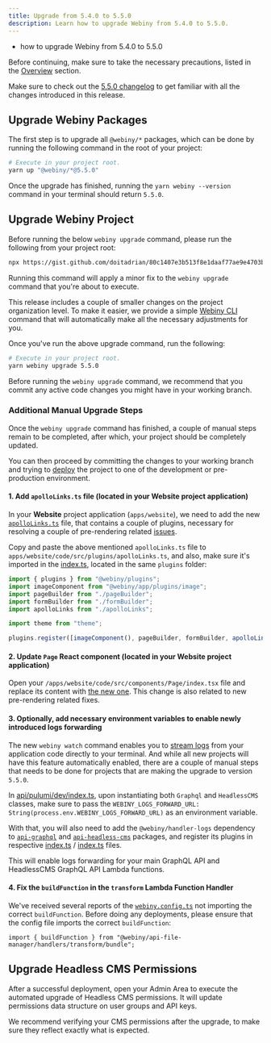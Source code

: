 ```yaml
---
title: Upgrade from 5.4.0 to 5.5.0
description: Learn how to upgrade Webiny from 5.4.0 to 5.5.0.
---
```



<Alert type="success" title="What you’ll learn">

- how to upgrade Webiny from 5.4.0 to 5.5.0

</Alert>

<Alert type="danger">

Before continuing, make sure to take the necessary precautions, listed in the [Overview](../../release-notes/upgrade-webiny#-precaution-measures) section.

</Alert>

<Alert type="info">

Make sure to check out the [5.5.0 changelog](/docs/release-notes/5.5.0/changelog) to get familiar with all the changes  introduced in this release.

</Alert>

## Upgrade Webiny Packages

The first step is to upgrade all `@webiny/*` packages, which can be done by running the following command in the root of your project:

```bash
# Execute in your project root.
yarn up "@webiny/*@5.5.0"
```

Once the upgrade has finished, running the `yarn webiny --version` command in your terminal should return `5.5.0`.

## Upgrade Webiny Project

<Alert type="warning">

Before running the below `webiny upgrade` command, please run the following from your project root:

```bash
npx https://gist.github.com/doitadrian/80c1407e3b513f8e1daaf77ae9e4703b
```

Running this command will apply a minor fix to the `webiny upgrade` command that you're about to execute.

</Alert>

This release includes a couple of smaller changes on the project organization level. To make it easier, we provide a simple [Webiny CLI](../../core-development-concepts/basics/webiny-cli) command that will automatically make all the necessary adjustments for you.

Once you've run the above upgrade command, run the following:

```bash
# Execute in your project root.
yarn webiny upgrade 5.5.0
```

<Alert type="info">

Before running the `webiny upgrade` command, we recommend that you commit any active code changes you might have in your working branch.

</Alert>

### Additional Manual Upgrade Steps

Once the `webiny upgrade` command has finished, a couple of manual steps remain to be completed, after which, your project should be completely updated.

You can then proceed by committing the changes to your working branch and trying to [deploy](../../core-development-concepts/basics/project-deployment) the project to one of the development or pre-production environment.

#### 1. Add `apolloLinks.ts` file (located in your Website project application)

In your **Website** project application (`apps/website`), we need to add the new [`apolloLinks.ts`](https://github.com/webiny/webiny-js/blob/v5.5.0/packages/cwp-template-aws/template/apps/website/code/src/plugins/apolloLinks.ts) file, that contains a couple of plugins, necessary for resolving a couple of pre-rendering related [issues](https://github.com/webiny/webiny-js/pull/1569).

Copy and paste the above mentioned `apolloLinks.ts` file to `apps/website/code/src/plugins/apolloLinks.ts`, and also, make sure it's imported in the [index.ts](https://github.com/webiny/webiny-js/blob/v5.5.0/packages/cwp-template-aws/template/apps/website/code/src/plugins/index.ts), located in the same `plugins` folder:

```ts apps/website/code/src/plugins/index.ts
import { plugins } from "@webiny/plugins";
import imageComponent from "@webiny/app/plugins/image";
import pageBuilder from "./pageBuilder";
import formBuilder from "./formBuilder";
import apolloLinks from "./apolloLinks";

import theme from "theme";

plugins.register([imageComponent(), pageBuilder, formBuilder, apolloLinks(), theme()]);
```

#### 2. Update `Page` React component (located in your Website project application)

Open your `/apps/website/code/src/components/Page/index.tsx` file and replace its content with [the new one](https://github.com/webiny/webiny-js/blob/v5.5.0/packages/cwp-template-aws/template/apps/website/code/src/components/Page/index.tsx). This change is also related to new pre-rendering related fixes.

#### 3. Optionally, add necessary environment variables to enable newly introduced logs forwarding

The new `webiny watch` command enables you to [stream logs](/docs/release-notes/5.5.0/changelog#logs) from your application code directly to your terminal. And while all new projects will have this feature automatically enabled, there are a couple of manual steps that needs to be done for projects that are making the upgrade to version `5.5.0`.

In [api/pulumi/dev/index.ts](https://github.com/webiny/webiny-js/blob/v5.5.0/packages/cwp-template-aws/template/api/pulumi/dev/index.ts), upon instantiating both `Graphql` and `HeadlessCMS` classes, make sure to pass the `WEBINY_LOGS_FORWARD_URL: String(process.env.WEBINY_LOGS_FORWARD_URL)` as an environment variable.

With that, you will also need to add the `@webiny/handler-logs` dependency to [`api-graphql`](https://github.com/webiny/webiny-js/blob/next/packages/cwp-template-aws/template/api/code/graphql/package.json#L27) and [`api-headless-cms`](https://github.com/webiny/webiny-js/blob/next/packages/cwp-template-aws/template/api/code/headlessCMS/package.json#L21) packages, and register its plugins in respective [index.ts](https://github.com/webiny/webiny-js/blob/next/packages/cwp-template-aws/template/api/code/graphql/src/index.ts#L25) / [index.ts](https://github.com/webiny/webiny-js/blob/next/packages/cwp-template-aws/template/api/code/headlessCMS/src/index.ts#L17) files.

This will enable logs forwarding for your main GraphQL API and HeadlessCMS GraphQL API Lambda functions.

#### 4. Fix the `buildFunction` in the `transform` Lambda Function Handler

We've received several reports of the [`webiny.config.ts`](https://github.com/webiny/webiny-js/blob/next/packages/cwp-template-aws/template/api/code/fileManager/transform/webiny.config.ts#L1) not importing the correct `buildFunction`. Before doing any deployments, please ensure that the config file imports the correct `buildFunction`:

```tsx
import { buildFunction } from "@webiny/api-file-manager/handlers/transform/bundle";
```

## Upgrade Headless CMS Permissions
After a successful deployment, open your Admin Area to execute the automated upgrade of Headless CMS permissions. It will update permissions data structure on user groups and API keys.

<Alert type="warning">

We recommend verifying your CMS permissions after the upgrade, to make sure they reflect exactly what is expected.

</Alert>
